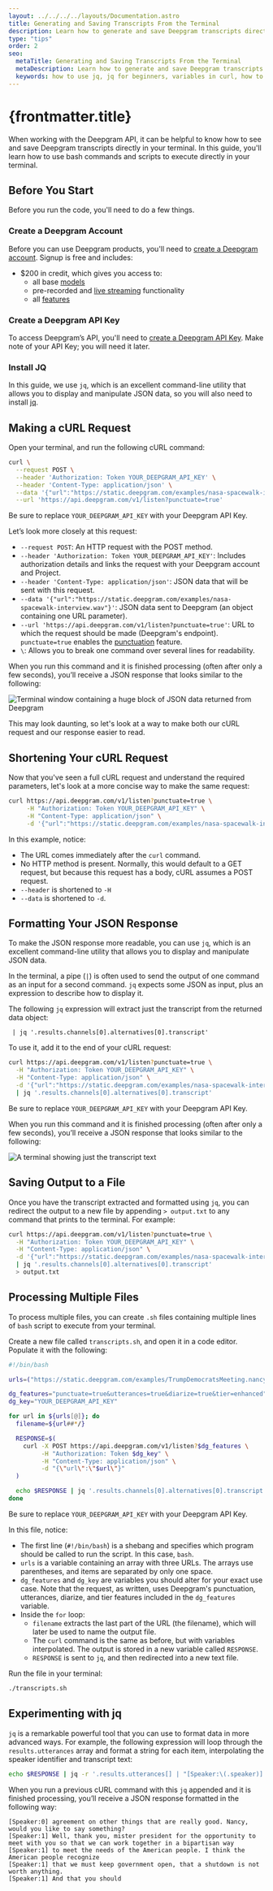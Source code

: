 ```yaml
---
layout: ../../../../layouts/Documentation.astro
title: Generating and Saving Transcripts From the Terminal
description: Learn how to generate and save Deepgram transcripts directly from your terminal.
type: "tips"
order: 2
seo:
  metaTitle: Generating and Saving Transcripts From the Terminal
  metaDescription: Learn how to generate and save Deepgram transcripts directly from your terminal.
  keywords: how to use jq, jq for beginners, variables in curl, how to write bash scripts, save curl output, save terminal output, save file from terminal
---
```



# {frontmatter.title}

When working with the Deepgram API, it can be helpful to know how to see and save Deepgram transcripts directly in your terminal. In this guide, you'll learn how to use bash commands and scripts to execute directly in your terminal.

## Before You Start

Before you run the code, you'll need to do a few things.

### Create a Deepgram Account

Before you can use Deepgram products, you'll need to [create a Deepgram account](https://console.deepgram.com/signup?jump=keys). Signup is free and includes:

- $200 in credit, which gives you access to:
  - all base [models](/documentation/features/model/)
  - pre-recorded and [live streaming](/documentation/getting-started/streaming/) functionality
  - all [features](/documentation/features/)

### Create a Deepgram API Key

To access Deepgram’s API, you'll need to [create a Deepgram API Key](https://console.deepgram.com/signup?jump=keys). Make note of your API Key; you will need it later.

### Install JQ

In this guide, we use `jq`, which is an excellent command-line utility that allows you to display and manipulate JSON data, so you will also need to install [jq](https://stedolan.github.io/jq/).

## Making a cURL Request

Open your terminal, and run the following cURL command:

```bash
curl \
  --request POST \
  --header 'Authorization: Token YOUR_DEEPGRAM_API_KEY' \
  --header 'Content-Type: application/json' \
  --data '{"url":"https://static.deepgram.com/examples/nasa-spacewalk-interview.wav"}' \
  --url 'https://api.deepgram.com/v1/listen?punctuate=true'
```

<Alert type="warning">

Be sure to replace `YOUR_DEEPGRAM_API_KEY` with your Deepgram API Key.

</Alert>

Let’s look more closely at this request:

- `--request POST`: An HTTP request with the POST method.
- `--header 'Authorization: Token YOUR_DEEPGRAM_API_KEY'`: Includes authorization details and links the request with your Deepgram account and Project.
- `--header 'Content-Type: application/json'`: JSON data that will be sent with this request.
- `--data '{"url":"https://static.deepgram.com/examples/nasa-spacewalk-interview.wav"}'`: JSON data sent to Deepgram (an object containing one URL parameter).
- `--url 'https://api.deepgram.com/v1/listen?punctuate=true'`: URL to which the request should be made (Deepgram's endpoint). `punctuate=true` enables the [punctuation](/documentation/features/punctuate/) feature.
- `\`: Allows you to break one command over several lines for readability.

When you run this command and it is finished processing (often after only a few seconds), you’ll receive a JSON response that looks similar to the following:

![Terminal window containing a huge block of JSON data returned from Deepgram](./full-output.png)

This may look daunting, so let's look at a way to make both our cURL request and our response easier to read.

## Shortening Your cURL Request

Now that you've seen a full cURL request and understand the required parameters, let's look at a more concise way to make the same request:

```bash
curl https://api.deepgram.com/v1/listen?punctuate=true \
     -H "Authorization: Token YOUR_DEEPGRAM_API_KEY" \
     -H "Content-Type: application/json" \
     -d '{"url":"https://static.deepgram.com/examples/nasa-spacewalk-interview.wav"}'
```

In this example, notice:

- The URL comes immediately after the `curl` command.
- No HTTP method is present. Normally, this would default to a GET request, but because this request has a body, cURL assumes a POST request.
- `--header` is shortened to `-H`
- `--data` is shortened to `-d`.

## Formatting Your JSON Response

To make the JSON response more readable, you can use `jq`, which is an excellent command-line utility that allows you to display and manipulate JSON data.

In the terminal, a pipe (`|`) is often used to send the output of one command as an input for a second command. `jq` expects some JSON as input, plus an expression to describe how to display it.

The following `jq` expression will extract just the transcript from the returned data object:

` | jq '.results.channels[0].alternatives[0].transcript'`

To use it, add it to the end of your cURL request:

```bash
curl https://api.deepgram.com/v1/listen?punctuate=true \
  -H "Authorization: Token YOUR_DEEPGRAM_API_KEY" \
  -H "Content-Type: application/json" \
  -d '{"url":"https://static.deepgram.com/examples/nasa-spacewalk-interview.wav"}' \
  | jq '.results.channels[0].alternatives[0].transcript'
```

<Alert type="warning">

Be sure to replace `YOUR_DEEPGRAM_API_KEY` with your Deepgram API Key.

</Alert>

When you run this command and it is finished processing (often after only a few seconds), you’ll receive a JSON response that looks similar to the following:

![A terminal showing just the transcript text](./jq.png)

## Saving Output to a File

Once you have the transcript extracted and formatted using `jq`, you can redirect the output to a new file by appending `> output.txt` to any command that prints to the terminal. For example:

```bash
curl https://api.deepgram.com/v1/listen?punctuate=true \
  -H "Authorization: Token YOUR_DEEPGRAM_API_KEY" \
  -H "Content-Type: application/json" \
  -d '{"url":"https://static.deepgram.com/examples/nasa-spacewalk-interview.wav"}' \
  | jq '.results.channels[0].alternatives[0].transcript'
  > output.txt
```

## Processing Multiple Files

To process multiple files, you can create `.sh` files containing multiple lines of `bash` script to execute from your terminal.

Create a new file called `transcripts.sh`, and open it in a code editor. Populate it with the following:

```bash
#!/bin/bash

urls=("https://static.deepgram.com/examples/TrumpDemocratsMeeting.nancyshort.wav" "https://static.deepgram.com/examples/nasa-spacewalk-interview.wav" "https://static.deepgram.com/examples/deep-learning-podcast-clip.wav")

dg_features="punctuate=true&utterances=true&diarize=true&tier=enhanced"
dg_key="YOUR_DEEPGRAM_API_KEY"

for url in ${urls[@]}; do
  filename=${url##*/}

  RESPONSE=$(
    curl -X POST https://api.deepgram.com/v1/listen?$dg_features \
         -H "Authorization: Token $dg_key" \
         -H "Content-Type: application/json" \
         -d "{\"url\":\"$url\"}"
  )

  echo $RESPONSE | jq '.results.channels[0].alternatives[0].transcript' > $filename.txt
done
```

<Alert type="warning">

Be sure to replace `YOUR_DEEPGRAM_API_KEY` with your Deepgram API Key.

</Alert>

In this file, notice:

- The first line (`#!/bin/bash`) is a shebang and specifies which program should be called to run the script. In this case, `bash`.
- `urls` is a variable containing an array with three URLs. The arrays use parentheses, and items are separated by only one space.
- `dg_features` and `dg_key` are variables you should alter for your exact use case. Note that the request, as written, uses Deepgram's punctuation, utterances, diarize, and tier features included in the `dg_features` variable.
- Inside the `for` loop:
  - `filename` extracts the last part of the URL (the filename), which will later be used to name the output file.
  - The `curl` command is the same as before, but with variables interpolated. The output is stored in a new variable called `RESPONSE`.
  - `RESPONSE` is sent to `jq`, and then redirected into a new text file.

Run the file in your terminal:

```bash
./transcripts.sh
```

## Experimenting with jq

`jq` is a remarkable powerful tool that you can use to format data in more advanced ways. For example, the following expression will loop through the `results.utterances` array and format a string for each item, interpolating the speaker identifier and transcript text:

```bash
echo $RESPONSE | jq -r '.results.utterances[] | "[Speaker:\(.speaker)] \(.transcript)"' > $filename.txt
```

When you run a previous cURL command with this `jq` appended and it is finished processing, you’ll receive a JSON response formatted in the following way:

```
[Speaker:0] agreement on other things that are really good. Nancy, would you like to say something?
[Speaker:1] Well, thank you, mister president for the opportunity to meet with you so that we can work together in a bipartisan way
[Speaker:1] to meet the needs of the American people. I think the American people recognize
[Speaker:1] that we must keep government open, that a shutdown is not worth anything.
[Speaker:1] And that you should
```
